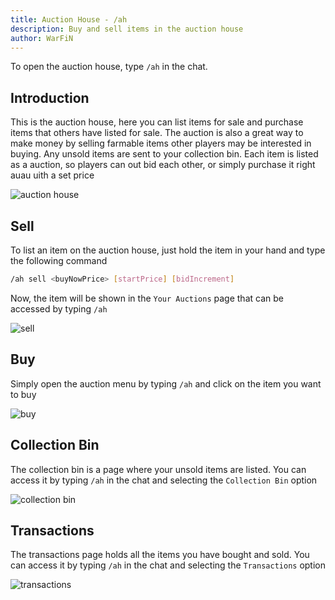 ```yaml
---
title: Auction House - /ah
description: Buy and sell items in the auction house
author: WarFiN
---
```


To open the auction house, type ```/ah``` in the chat.

## Introduction

This is the auction house, here you can list items for sale and purchase items that others have listed for sale. The auction is also a great way to make money by selling farmable items other players may be interested in buying. Any unsold items are sent to your collection bin. Each item is listed as a auction, so players can out bid each other, or simply purchase it right auau uith a set price

![auction house](https://github.com/WarFiN123/docs-bugattipvp/blob/7c2bfa3a88e083585570a33db01fa51c9546ac6d/contents/docs/commands/auction_house/auction%20house.png?raw=true)

## Sell

To list an item on the auction house, just hold the item in your hand and type the following command
```bash
/ah sell <buyNowPrice> [startPrice] [bidIncrement]
```

Now, the item will be shown in the `Your Auctions` page that can be accessed by typing `/ah`

![sell](https://github.com/WarFiN123/docs-bugattipvp/blob/7c2bfa3a88e083585570a33db01fa51c9546ac6d/contents/docs/commands/auction_house/sell.png?raw=true)

## Buy

Simply open the auction menu by typing `/ah` and click on the item you want to buy

![buy](https://github.com/WarFiN123/docs-bugattipvp/blob/7c2bfa3a88e083585570a33db01fa51c9546ac6d/contents/docs/commands/auction_house/auction%20house.png?raw=true)

## Collection Bin

The collection bin is a page where your unsold items are listed. You can access it by typing `/ah` in the chat and selecting the `Collection Bin` option

![collection bin](https://github.com/WarFiN123/docs-bugattipvp/blob/7c2bfa3a88e083585570a33db01fa51c9546ac6d/contents/docs/commands/auction_house/collection%20bin.png?raw=true)

## Transactions

The transactions page holds all the items you have bought and sold. You can access it by typing `/ah` in the chat and selecting the `Transactions` option

![transactions](https://github.com/WarFiN123/docs-bugattipvp/blob/7c2bfa3a88e083585570a33db01fa51c9546ac6d/contents/docs/commands/auction_house/Transactions.png?raw=true)